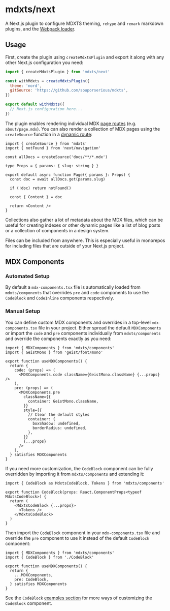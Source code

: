 # mdxts/next

A Next.js plugin to configure MDXTS theming, `rehype` and `remark` markdown plugins, and the [Webpack loader](/packages/loader).

## Usage

First, create the plugin using `createMdxtsPlugin` and export it along with any other Next.js configuration you need:

```next.config.mjs
import { createMdxtsPlugin } from 'mdxts/next'

const withMdxts = createMdxtsPlugin({
  theme: 'nord',
  gitSource: 'https://github.com/souporserious/mdxts',
})

export default withMdxts({
  // Next.js configuration here...
})
```

The plugin enables rendering individual MDX [page routes](https://nextjs.org/docs/app/building-your-application/routing/pages) (e.g. `about/page.mdx`). You can also render a collection of MDX pages using the `createSource` function in a [dynamic route](https://nextjs.org/docs/app/building-your-application/routing/dynamic-routes):

```tsx filename="blog/[slug]/page.tsx"
import { createSource } from 'mdxts'
import { notFound } from 'next/navigation'

const allDocs = createSource('docs/**/*.mdx')

type Props = { params: { slug: string } }

export default async function Page({ params }: Props) {
  const doc = await allDocs.get(params.slug)

  if (!doc) return notFound()

  const { Content } = doc

  return <Content />
}
```

Collections also gather a lot of metadata about the MDX files, which can be useful for creating indexes or other dynamic pages like a list of blog posts or a collection of components in a design system.

<Note>
  Files can be included from anywhere. This is especially useful in monorepos
  for including files that are outside of your Next.js project.
</Note>

## MDX Components

### Automated Setup

By default a `mdx-components.tsx` file is automatically loaded from `mdxts/components` that overrides `pre` and `code` components to use the `CodeBlock` and `CodeInline` components respectively.

### Manual Setup

You can define custom MDX components and overrides in a top-level `mdx-components.tsx` file in your project. Either spread the default `MDXComponents` or import the `code` and `pre` components individually from `mdxts/components` and override the components exactly as you need:

```tsx filename="01.mdx-components.tsx"
import { MDXComponents } from 'mdxts/components'
import { GeistMono } from 'geist/font/mono'

export function useMDXComponents() {
  return {
    code: (props) => (
      <MDXComponents.code className={GeistMono.className} {...props} />
    ),
    pre: (props) => (
      <MDXComponents.pre
        className={{
          container: GeistMono.className,
        }}
        style={{
          // Clear the default styles
          container: {
            boxShadow: undefined,
            borderRadius: undefined,
          },
        }}
        {...props}
      />
    ),
  } satisfies MDXComponents
}
```

If you need more customization, the `CodeBlock` component can be fully overridden by importing it from `mdxts/components` and extending it:

```tsx filename="CodeBlock.tsx"
import { CodeBlock as MdxtsCodeBlock, Tokens } from 'mdxts/components'

export function CodeBlock(props: React.ComponentProps<typeof MdxtsCodeBlock>) {
  return (
    <MdxtsCodeBlock {...props}>
      <Tokens />
    </MdxtsCodeBlock>
  )
}
```

Then import the `CodeBlock` component in your `mdx-components.tsx` file and override the `pre` component to use it instead of the default `CodeBlock` component:

```tsx filename="02.mdx-components.tsx"
import { MDXComponents } from 'mdxts/components'
import { CodeBlock } from './CodeBlock'

export function useMDXComponents() {
  return {
    ...MDXComponents,
    pre: CodeBlock,
  } satisfies MDXComponents
}
```

See the `CodeBlock` [examples section](/packages/components/code-block#examples) for more ways of customizing the `CodeBlock` component.
